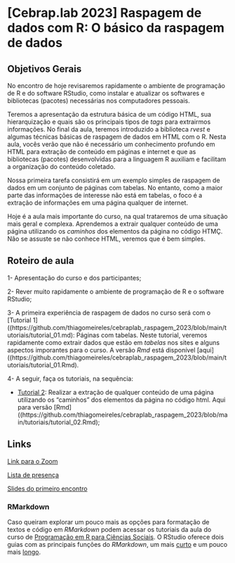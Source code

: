 # [Cebrap.lab 2023] Raspagem de dados com R: O básico da raspagem de dados

## Objetivos Gerais

No encontro de hoje revisaremos rapidamente o ambiente de programação de R e do software RStudio, como instalar e atualizar os softwares e bibliotecas (pacotes) necessárias nos computadores pessoais. 

Teremos a apresentação da estrutura básica de um código HTML, sua hierarquização e quais são os principais tipos de *tags* para extrairmos informações. No final da aula, teremos introduzido a biblioteca *rvest* e algumas técnicas básicas de raspagem de dados em HTML com o R. Nesta aula, vocês verão que não é necessário um conhecimento profundo em HTML para extração de conteúdo em páginas e internet e que as bibliotecas (pacotes) desenvolvidas para a linguagem R auxiliam e facilitam a organização do conteúdo coletado. 

Nossa primeira tarefa consistirá em um exemplo simples de raspagem de dados em um conjunto de páginas com tabelas. No entanto, como a maior parte das informações de interesse não está em tabelas, o foco é a extração de informações em uma página qualquer de internet.

Hoje é a aula mais importante do curso, na qual trataremos de uma situação mais geral e complexa. Aprendemos a extrair qualquer conteúdo de uma página utilizando os *caminhos* dos elementos da página no código HTMÇ. Não se assuste se não conhece HTML, veremos que é bem simples. 

## Roteiro de aula

1- Apresentação do curso e dos participantes;

2- Rever muito rapidamente o ambiente de programação de R e o software RStudio;

3- A primeira experiência de raspagem de dados no curso será com o [Tutorial 1]((https://github.com/thiagomeireles/cebraplab_raspagem_2023/blob/main/tutoriais/tutorial_01.md): Páginas com tabelas. Neste tutorial, veremos rapidamente como extrair dados que estão em *tabelas* nos sites e alguns aspectos imporantes para o curso. A versão *Rmd* está disponível [aqui]((https://github.com/thiagomeireles/cebraplab_raspagem_2023/blob/main/tutoriais/tutorial_01.Rmd).

4- A seguir, faça os tutoriais, na sequência: 

- [Tutorial 2](https://github.com/thiagomeireles/cebraplab_raspagem_2023/blob/main/tutoriais/tutorial_02.md): Realizar a extração de qualquer conteúdo de uma página utilizando os "caminhos" dos elementos da página no código html. Aqui para  versão [Rmd]((https://github.com/thiagomeireles/cebraplab_raspagem_2023/blob/main/tutoriais/tutorial_02.Rmd);


## Links

[Link para o Zoom]()

[Lista de presença]()

[Slides do primeiro encontro]()

### RMarkdown

Caso queiram explorar um pouco mais as opções para formatação de textos e código em *RMarkdown* podem acessar os tutoriais da aula do curso de [Programação em R para Ciências Sociais](http://htmlpreview.github.io/?https://github.com/leobarone/FLS6397_2018/blob/master/tutorials/tutorial08.html). O RStudio oferece dois guias com as principais funções do *RMarkdown*, um mais [curto](https://rstudio.com/wp-content/uploads/2015/02/rmarkdown-cheatsheet.pdf) e um pouco mais [longo](https://rstudio.com/wp-content/uploads/2015/03/rmarkdown-reference.pdf).